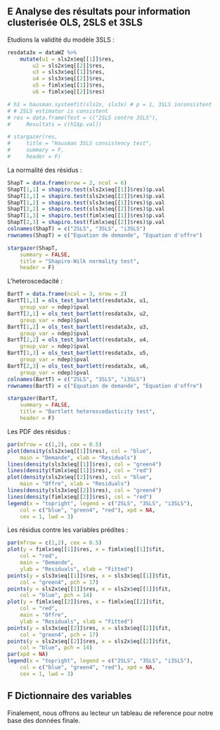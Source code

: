 
## E Analyse des résultats pour information clusterisée OLS, 2SLS et 3SLS

Etudions la validité du modèle 3SLS : 

```r
resdata3x = dataWZ %>% 
    mutate(u1 = sls2x$eq[[1]]$res,
        u2 = sls2x$eq[[2]]$res,
        u3 = sls3x$eq[[1]]$res,
        u4 = sls3x$eq[[2]]$res,
        u5 = fimlx$eq[[1]]$res,
        u6 = fimlx$eq[[2]]$res)
```

\FloatBarrier

```r
# h1 = hausman.systemfit(sls2x, sls3x) # p = 1, 3SLS inconsistent
# # 2SLS estimator is consistent
# res = data.frame(Test = c("2SLS contre 3SLS"),
#     Resultats = c(h1$p.val)) 
```

\FloatBarrier

```r
# stargazer(res, 
#     title = "Hausman 3SLS consistency test",
#     summary = F, 
#     header = F)
```

La normalité des résidus :

```r
ShapT = data.frame(nrow = 2, ncol = 6)
ShapT[1,1] = shapiro.test(sls2x$eq[[1]]$res)$p.val
ShapT[2,1] = shapiro.test(sls2x$eq[[2]]$res)$p.val
ShapT[1,2] = shapiro.test(sls3x$eq[[1]]$res)$p.val
ShapT[2,2] = shapiro.test(sls3x$eq[[2]]$res)$p.val
ShapT[1,3] = shapiro.test(fimlx$eq[[1]]$res)$p.val
ShapT[2,3] = shapiro.test(fimlx$eq[[2]]$res)$p.val
colnames(ShapT) = c("2SLS", "3SLS", "i3SLS")
rownames(ShapT) = c("Equation de demande", "Equation d'offre")
```
\FloatBarrier

```r
stargazer(ShapT,
    summary = FALSE,
    title = "Shapiro-Wilk normality test",
    header = F)
```

\FloatBarrier

L'heteroscedacité :

\FloatBarrier

```r
BartT = data.frame(ncol = 3, nrow = 2)
BartT[1,1] = ols_test_bartlett(resdata3x, u1, 
    group_var = ndep)$pval
BartT[2,1] = ols_test_bartlett(resdata3x, u2, 
    group_var = ndep)$pval
BartT[1,2] = ols_test_bartlett(resdata3x, u3, 
    group_var = ndep)$pval
BartT[2,2] = ols_test_bartlett(resdata3x, u4, 
    group_var = ndep)$pval
BartT[1,3] = ols_test_bartlett(resdata3x, u5, 
    group_var = ndep)$pval
BartT[2,3] = ols_test_bartlett(resdata3x, u6, 
    group_var = ndep)$pval
colnames(BartT) = c("2SLS", "3SLS", "i3SLS")
rownames(BartT) = c("Equation de demande", "Equation d'offre")
```
\FloatBarrier

```r
stargazer(BartT,
    summary = FALSE,
    title = "Bartlett heteroscedasticity test",
    header = F)
```

\FloatBarrier

Les PDF des résidus :

\FloatBarrier

```r
par(mfrow = c(1,2), cex = 0.5)
plot(density(sls2x$eq[[1]]$res), col = "blue", 
    main = "Demande", xlab = "Residuals")
lines(density(sls3x$eq[[1]]$res), col = "green4")
lines(density(fimlx$eq[[1]]$res), col = "red")
plot(density(sls2x$eq[[2]]$res), col = "blue", 
    main = "Offre", xlab = "Residuals")
lines(density(sls3x$eq[[2]]$res), col = "green4")
lines(density(fimlx$eq[[2]]$res), col = "red")
legend(x = "topright", legend = c("2SLS", "3SLS", "i3SLS"),
    col = c("blue", "green4", "red"), xpd = NA,
    cex = 1, lwd = 3)
```

\FloatBarrier

Les résidus contre les variables prédites : 

\FloatBarrier

```r
par(mfrow = c(1,2), cex = 0.5)
plot(y = fimlx$eq[[1]]$res, x = fimlx$eq[[1]]$fit,
    col = "red", 
    main = "Demande", 
    ylab = "Residuals", xlab = "Fitted")
points(y = sls3x$eq[[1]]$res, x = sls3x$eq[[1]]$fit,
    col = "green4", pch = 17)
points(y = sls2x$eq[[1]]$res, x = sls2x$eq[[1]]$fit,
    col = "blue", pch = 14)
plot(y = fimlx$eq[[2]]$res, x = fimlx$eq[[2]]$fit,
    col = "red", 
    main = "Offre", 
    ylab = "Residuals", xlab = "Fitted")
points(y = sls3x$eq[[2]]$res, x = sls3x$eq[[2]]$fit,
    col = "green4", pch = 17)
points(y = sls2x$eq[[2]]$res, x = sls2x$eq[[2]]$fit,
    col = "blue", pch = 14)
par(xpd = NA)
legend(x = "topright", legend = c("2SLS", "3SLS", "i3SLS"),
    col = c("blue", "green4", "red"), xpd = NA,
    cex = 1, lwd = 3)
```

\FloatBarrier

\newpage

## F Dictionnaire des variables 

Finalement, nous offrons au lecteur un tableau de reference pour notre base des données finale.

\FloatBarrier

\begin{table}[!htbp]
  \centering
\caption{Ditionnaire des varibales}
\begin{tabular}{c|l}
  \noindent\rule[0.5ex]{\linewidth}{1pt}
  Variable & Description \\
  \noindent\rule[0.5ex]{\linewidth}{1pt}
année & année \\
ndep & numéro de département \\
si & superficie de vigne sans indication géographique en hectare en log \\
qi & quantité de vins produits en hectolitre en log \\
ipi & indice des prix du vin sans IG déflatés en log  \\
ri & revenu disponible brut des ménages français déflatés en log \\
iki & indice de quantité de pesticides achetés en log \\
t & la tendance temporelle \\
\noindent\rule[0.5ex]{\linewidth}{1pt}
\end{tabular}
\end{table}

\FloatBarrier

\newpage